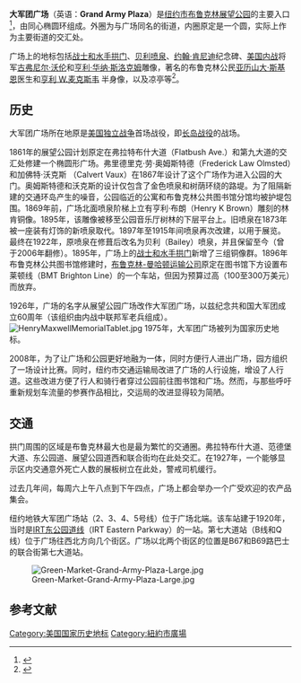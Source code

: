 {{Link style|time=2015-12-11T09:33:08+00:00}}
{{Geobox |protected area
| other_name            = Prospect Park Plaza''' until 1926,<ref>New York Times, [http://select.nytimes.com/gst/abstract.html?res=F40A12FA3A5D13738DDDA90994DD405B868EF1D3 Plaza in Brooklyn Dedicated to G.A.R.] {{Wayback|url=http://select.nytimes.com/gst/abstract.html?res=F40A12FA3A5D13738DDDA90994DD405B868EF1D3 |date=20140219053031 }}, May 10, 1926, page 9</ref><br />"The Circle"<ref>{{Cite journal |journal=The Electrical World |volume=Volume 30 |title=The Electric Fountain at the Prospect Park Plaza, Brooklyn |url=http://books.google.com/books?id=4WBNAAAAYAAJ&pg=PA219 |accessdate=2011-08-20 |quote=''the Prospect Park Plaza, Brooklyn, generally known as "The Circle," and on the lines of the [[Brooklyn_Heights_Railroad|Brooklyn Heights]] and [[Nassau_Electric_Railroad|Nassau]] Railway companies' systems'' |archive-date=2014-06-27 |archive-url=https://web.archive.org/web/20140627022403/http://books.google.com/books?id=4WBNAAAAYAAJ&pg=PA219 |dead-url=no }}</ref>
| category              = 地标
| image                 = The Soldiers and Sailors Memorial Arch at Grand Army Plaza.jpg
| image_size            = 200
| image_caption         = 广场上的[[战士和水手拱门|战士和水手拱门]]
| country               = 美國
| country_flag          = 1
| state                 = 
| state_flag            = 1
| district_type         = 区
| district              = 纽约市布鲁克林区
| range_type            = Landform
| border_type           = Nearby facilities
| border_fold           = 1
| border1               = [[On_Prospect_Park|On Prospect Park]]
| border2               = SE: 布鲁克林公共图书馆
| border3               = 广场街西47号
| border4               = [[Union_Temple_(Brooklyn,_New_York)|Union Temple]]
| parent                = 展望公园
| location              = 肯尼迪纪念碑
| elevation_imperial    = 131
| elevation_round       = 1
| elevation_note        = <ref name=Elevation_Query>{{cite web |title=X_Value=-73.970156&Y_Value=40.674253 |url=http://gisdata.usgs.gov/xmlwebservices2/elevation_service.asmx/getElevation?X_Value=-73.970156&Y_Value=40.674253&Elevation_Units=FEET&Source_Layer=-1&Elevation_Only=FALSE |work=[http://gisdata.usgs.gov/xmlwebservices2/elevation_service.asmx?op=getElevation USGS Elevation Web Service Query] |publisher=United States Geological Survey |accessdate=2011-06-24 |deadurl=yes |archiveurl=https://web.archive.org/web/20120330131414/http://gisdata.usgs.gov/xmlwebservices2/elevation_service.asmx/getElevation?X_Value=-73.970156&Y_Value=40.674253&Elevation_Units=FEET&Source_Layer=-1&Elevation_Only=FALSE |archivedate=2012-03-30 |df= }}</ref>
| elevation_location    = arch
| lat_d                 = 40.6743
| lat_NS                = N
| long_d                = 73.9702
| long_EW               = W
| weight_imperial_units = ST-f
| area_unit             = acre
| area_imperial         = 14.26
| area_round            = 0
| area_note             = <ref name=BFmarker>{{cite web |title=Bailey Fountain |url=http://www.nycgovparks.org/parks/grandarmyplaza/highlights/11636 |format=[http://www.nycgovparks.org/sub_your_park/historical_signs.html Historical Signs Project webpage for park marker] |work=Grand Army Plaza |publisher=nycgovparks.org |accessdate=2011-08-19 |archive-date=2012-10-10 |archive-url=https://web.archive.org/web/20121010181811/http://www.nycgovparks.org/parks/grandarmyplaza/highlights/11636 |dead-url=no }}</ref>
| author = 
| map = USA New York City location map.svg
| map_locator = USA New York City
| map_caption = 在紐約市的位置
| commons     = Grand Army Plaza
}}
'''大军团广场'''（英语：'''Grand Army Plaza'''）是[[纽约市|纽约市]][[布鲁克林|布鲁克林]][[展望公园_(布鲁克林)|展望公园]]的主要入口<ref>{{cite news |date=June 20, 1867 |title=Prospect Park |url=http://eagle.brooklynpubliclibrary.org/Repository/getFiles.asp?Style=OliveXLib:LowLevelEntityToSaveGifMSIE_BEAGLE&Type=text/html&Locale=english-skin-custom&Path=BEG/1867/06/20&ChunkNum=-1&ID=Ar00219 |format= |newspaper=The Brooklyn Daily Eagle |page=2 |accessdate=2011-08-02 |quote=''Entering at the main entrance or plaza, the visitor leaves on either side the mounds which flank the spot selected for the Fountain of the Gold Spray.'' |deadurl=yes |archiveurl=https://web.archive.org/web/20110612124953/http://eagle.brooklynpubliclibrary.org/Repository/getFiles.asp?Style=OliveXLib%3ALowLevelEntityToSaveGifMSIE_BEAGLE&Type=text%2Fhtml&Locale=english-skin-custom&Path=BEG%2F1867%2F06%2F20&ChunkNum=-1&ID=Ar00219 |archivedate=2011-06-12 }}</ref>，由同心椭圆环组成。外圈为与广场同名的街道，内圈原定是一个圆，实际上作为主要街道的交汇处。

广场上的地标包括[[战士和水手拱门|战士和水手拱门]]、[[:en:Bailey_Fountain|贝利喷泉]]、[[约翰·肯尼迪|约翰·肯尼迪]]纪念碑、[[美国内战|美国内战]]将军[[:en:Gouverneur_K._Warren|古弗尼尔·沃伦]]和[[:en:Henry_Warner_Slocum|亨利·华纳·斯洛克姆]]雕像，著名的布鲁克林公民[[:en:Alexander_Skene|亚历山大·斯基恩]]医生和[http://www.nycgovparks.org/sub_your_park/historical_signs/hs_historical_sign.php?id=8703 亨利 W.麦克斯韦] {{Wayback|url=http://www.nycgovparks.org/sub_your_park/historical_signs/hs_historical_sign.php?id=8703 |date=20091225145649 }}半身像，以及凉亭等<ref name="AIA">{{Cite book |last1=White |first1=Norval |last2=Willensky |first2=Elliot |year=2000 - 4th Edition |title=AIA Guide to New York City |url=http://books.google.com/books?id=t0gj61QSgk8C&pg=PA723#v=onepage&q&f=false |publisher=New York Chapter, American Institute of Architects; Crown Publishers/Random House |isbn=0-8129-3106-8 |access-date=2011-12-23 |archive-date=2013-11-02 |archive-url=https://web.archive.org/web/20131102210144/http://books.google.com/books?id=t0gj61QSgk8C&pg=PA723#v=onepage&q&f=false |dead-url=no }}</ref>。

== 历史 ==
大军团广场所在地原是[[美国独立战争|美国独立战争]]首场战役，即[[長島戰役|长岛战役]]的战场。

1861年的展望公园计划原定在弗拉特布什大道（Flatbush Ave.）和第九大道的交汇处修建一个椭圆形广场。弗里德里克·劳·奥姆斯特德（Frederick Law Olmsted）和加佛特·沃克斯 （Calvert Vaux）在1867年设计了这个广场作为进入公园的大门。奥姆斯特德和沃克斯的设计仅包含了金色喷泉和树荫环绕的路堤。为了阻隔新建的交通环岛产生的噪音，公园临近的公寓和布鲁克林公共图书馆分馆均被护堤包围。1869年前，广场北面喷泉阶梯上立有亨利·布朗（Henry K Brown）雕刻的林肯铜像。1895年，该雕像被移至公园音乐厅树林的下层平台上。旧喷泉在1873年被一座装有灯饰的新喷泉取代。1897年至1915年间喷泉再次改建，以用于展览。最终在1922年，原喷泉在修葺后改名为贝利（Bailey）喷泉，并且保留至今（曾于2006年翻修）。1895年，广场上的[[战士和水手拱门|战士和水手拱门]]新增了三组铜像群。1896年布鲁克林公共图书馆修建时，[[布魯克林-曼哈頓運輸股份有限公司|布鲁克林-曼哈顿运输公司]]原定在图书馆下方设置布莱顿线（BMT Brighton Line）的一个车站，但因为预算过高（100至300万美元）而放弃。

1926年，广场的名字从展望公园广场改作大军团广场，以兹纪念共和国大军团成立60周年（该组织由内战中联邦军老兵组成）。
[[File:HenryMaxwellMemorialTablet.jpg|thumb]]
1975年，大军团广场被列为国家历史地标。

2008年，为了让广场和公园更好地融为一体，同时方便行人进出广场，园方组织了一场设计比赛。同时，纽约市交通运输局改进了广场的人行设施，增设了人行道。这些改进方便了行人和骑行者穿过公园前往图书馆和广场。然而，与那些呼吁重新规划车流量的参赛作品相比，交运局的改进显得较为简陋。

== 交通 ==
拱门周围的区域是布鲁克林最大也是最为繁忙的交通圈。弗拉特布什大道、范德堡大道、东公园道、展望公园道西和联合街均在此处交汇。在1927年，一个能够显示区内交通意外死亡人数的展板树立在此处，警戒司机缓行。

过去几年间，每周六上午八点到下午四点，广场上都会举办一个广受欢迎的农产品集会。

纽约地铁大军团广场站（2、3、4、5号线）位于广场北端。该车站建于1920年，当时是[[IRT东公园道线|IRT东公园道线]]（IRT Eastern Parkway）的一站。第七大道站（B线和Q线）位于广场往西北方向几个街区。广场以北两个街区的位置是B67和B69路巴士的联合街第七大道站。

[[File:Green-Market-Grand-Army-Plaza-Large.jpg|thumb]]

{{External media|
|image2=[http://www.prospectpark.org/about/history/historic_places/h_gap  1800s overhead plaza view w/ fountain]
}}

== 参考文献 ==
{{Reflist}}

[[Category:美国国家历史地标|Category:美国国家历史地标]]
[[Category:紐約市廣場|Category:紐約市廣場]]